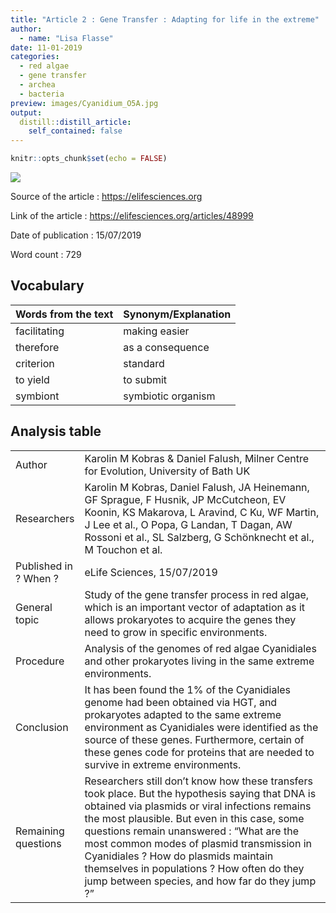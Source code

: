 ```yaml
---
title: "Article 2 : Gene Transfer : Adapting for life in the extreme"
author:
  - name: "Lisa Flasse"
date: 11-01-2019
categories:
  - red algae
  - gene transfer
  - archea
  - bacteria
preview: images/Cyanidium_O5A.jpg
output:
  distill::distill_article:
    self_contained: false
---
```


```r
knitr::opts_chunk$set(echo = FALSE)
```

![](images/Cyanidium_O5A.jpg)

Source of the article : <https://elifesciences.org>

Link of the article : <https://elifesciences.org/articles/48999>

Date of publication : 15/07/2019

Word count : 729

## Vocabulary 

| Words from the text | Synonym/Explanation |
| ------------------- | ------------------- |
| facilitating        | making easier       |
| therefore           | as a consequence    |
| criterion           | standard            |
| to yield            | to submit           |
| symbiont            | symbiotic organism  |

## Analysis table 

|                       |                                                                                                                                                                                                                                                                                                                                                                                                                                       |
| --------------------- | ------------------------------------------------------------------------------------------------------------------------------------------------------------------------------------------------------------------------------------------------------------------------------------------------------------------------------------------------------------------------------------------------------------------------------------- |
| Author                | Karolin M Kobras & Daniel Falush, Milner Centre for Evolution, University of Bath UK                                                                                                                                                                                                                                                                                                                                                  |
| Researchers           | Karolin M Kobras, Daniel Falush, JA Heinemann, GF Sprague, F Husnik, JP McCutcheon, EV Koonin, KS Makarova, L Aravind, C Ku, WF Martin, J Lee et al., O Popa, G Landan, T Dagan, AW Rossoni et al., SL Salzberg, G Schönknecht et al., M Touchon et al.                                                                                                                                                                               |
| Published in ? When ? | eLife Sciences, 15/07/2019                                                                                                                                                                                                                                                                                                                                                                                                            |
| General topic         | Study of the gene transfer process in red algae, which  is an important vector of adaptation as it allows prokaryotes to acquire the genes they need to grow in specific environments.                                                                                                                                                                                                                                                |
| Procedure             | Analysis of the genomes of red algae Cyanidiales and other prokaryotes living in the same extreme environments.                                                                                                                                                                                                                                                                                                                       |
| Conclusion            | It has been found the 1% of the Cyanidiales genome had been obtained via HGT, and prokaryotes adapted to the same extreme environment as Cyanidiales were identified as the source of these genes. Furthermore, certain of these genes code for proteins that are needed to survive in extreme environments.                                                                                                                          |
| Remaining questions   | Researchers still don't know how these transfers took place. But the hypothesis saying that DNA is obtained via plasmids or viral infections remains the most plausible.  But even in this case, some questions remain unanswered : "What are the most common modes of plasmid transmission in Cyanidiales ? How do plasmids maintain themselves in populations ? How often do they jump between species, and how far do they jump ?" |
